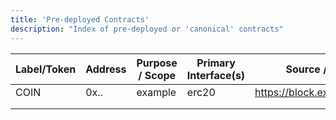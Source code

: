 ```yaml
---
title: 'Pre-deployed Contracts'
description: "Index of pre-deployed or 'canonical' contracts"
---
```


| Label/Token| Address | Purpose / Scope | Primary Interface(s) |        Source / Explorer          | Notes |
|------------|---------|-----------------|----------------------|-----------------------------------|-------|
|   COIN     |  0x..   | example         |   erc20              |https://block.ex/tokens/thisone    |       |
|            |         |                 |                      |                                   |       |
|            |         |                 |                      |                                   |       |
